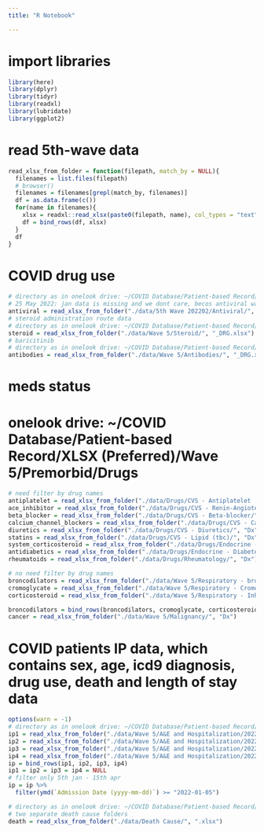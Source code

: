 ```yaml
---
title: "R Notebook"

---
```


# import libraries

```r
library(here)
library(dplyr)
library(tidyr)
library(readxl)
library(lubridate)
library(ggplot2)
```

# read 5th-wave data

```r
read_xlsx_from_folder = function(filepath, match_by = NULL){
  filenames = list.files(filepath)
  # browser()
  filenames = filenames[grepl(match_by, filenames)]
  df = as.data.frame(c())
  for(name in filenames){
    xlsx = readxl::read_xlsx(paste0(filepath, name), col_types = "text")
    df = bind_rows(df, xlsx)
  }
  df
}
```

# COVID drug use 

```r
# directory as in onelook drive: ~/COVID Database/Patient-based Record/Antiviral (List of patients & drug use)/
# 25 May 2022: jan data is missing and we dont care, becos antiviral was dispensed only after 25th feb
antiviral = read_xlsx_from_folder("./data/5th Wave 202202/Antiviral/", ".xlsx")
# steroid administration route data
# directory as in onelook drive: ~/COVID Database/Patient-based Record/XLSX (Preferred)/Wave 5/Steroid/
steroid = read_xlsx_from_folder("./data/Wave 5/Steroid/", "_DRG.xlsx")
# baricitinib 
# directory as in onelook drive: ~/COVID Database/Patient-based Record/XLSX (Preferred)/Wave 5/Interferons & Antibodies/
antibodies = read_xlsx_from_folder("./data/Wave 5/Antibodies/", "_DRG.xlsx")

```

# meds status
# onelook drive: ~/COVID Database/Patient-based Record/XLSX (Preferred)/Wave 5/Premorbid/Drugs

```r
# need filter by drug names
antiplatelet = read_xlsx_from_folder("./data/Drugs/CVS - Antiplatelet  & Coagulants/", "Dx")
ace_inhibitor = read_xlsx_from_folder("./data/Drugs/CVS - Renin-Angiotensin/", "Dx")
beta_blocker = read_xlsx_from_folder("./data/Drugs/CVS - Beta-blocker/", "Dx")
calcium_channel_blockers = read_xlsx_from_folder("./data/Drugs/CVS - Calcium-channel Blocker (tbc)/", "Dx")
diuretics = read_xlsx_from_folder("./data/Drugs/CVS - Diuretics/", "Dx")
statins = read_xlsx_from_folder("./data/Drugs/CVS - Lipid (tbc)/", "Dx")
system_corticosteroid = read_xlsx_from_folder("./data/Drugs/Endocrine - Corticosteroids/", "Dx")
antidiabetics = read_xlsx_from_folder("./data/Drugs/Endocrine - Diabetes/", "Dx")
rheumatoids = read_xlsx_from_folder("./data/Drugs/Rheumatology/", "Dx")

# no need filter by drug names
broncodilators = read_xlsx_from_folder("./data/Wave 5/Respiratory - bronchodilators/", "Dx")
cromoglycate = read_xlsx_from_folder("./data/Wave 5/Respiratory - Cromoglycate/", "Dx")
corticosteroid = read_xlsx_from_folder("./data/Wave 5/Respiratory - Inhaled Corticosteroid/", "Dx")

broncodilators = bind_rows(broncodilators, cromoglycate, corticosteroid)
cancer = read_xlsx_from_folder("./data/Wave 5/Malignancy/", "Dx")

```

# COVID patients IP data, which contains sex, age, icd9 diagnosis, drug use, death and length of stay data

```r

options(warn = -1)
# directory as in onelook drive: ~/COVID Database/Patient-based Record/XLSX (Preferred)/Wave 5/
ip1 = read_xlsx_from_folder("./data/Wave 5/A&E and Hospitalization/202201/", "_IP.xlsx")
ip2 = read_xlsx_from_folder("./data/Wave 5/A&E and Hospitalization/202202/Dx/", "_IP.xlsx")
ip3 = read_xlsx_from_folder("./data/Wave 5/A&E and Hospitalization/202203/Dx/", "_IP.xlsx")
ip4 = read_xlsx_from_folder("./data/Wave 5/A&E and Hospitalization/202204/", "_IP.xlsx")
ip = bind_rows(ip1, ip2, ip3, ip4)
ip1 = ip2 = ip3 = ip4 = NULL
# filter only 5th jan - 15th apr
ip = ip %>% 
  filter(ymd(`Admission Date (yyyy-mm-dd)`) >= "2022-01-05")

# directory as in onelook drive: ~/COVID Database/Patient-based Record/XLSX (Preferred)/Wave 5/
# two separate death cause folders
death = read_xlsx_from_folder("./data/Death Cause/", ".xlsx")
```





